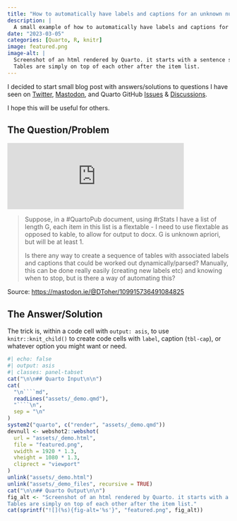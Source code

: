 ```yaml
---
title: "How to automatically have labels and captions for an unknown number of tables in Quarto?"
description: |
  A small example of how to automatically have labels and captions for an unknown number of tables in Quarto, using `knitr` and R.
date: "2023-03-05"
categories: [Quarto, R, knitr]
image: featured.png
image-alt: |
  Screenshot of an html rendered by Quarto. it starts with a sentence saying below are several tables by species of penguins, followed by an item list showing the species and their respective cross-reference to the tables.
  Tables are simply on top of each other after the item list.
---
```


I decided to start small blog post with answers/solutions to questions I have seen on [Twitter](https://twitter.com/), [Mastodon](https://joinmastodon.org/), and Quarto GitHub [Issues](https://github.com/quarto-dev/quarto-cli/issues) & [Discussions](https://github.com/quarto-dev/quarto-cli/discussions).

I hope this will be useful for others.

## The Question/Problem

<iframe src="https://mastodon.ie/@DToher/109915736491084825/embed" class="mastodon-embed" style="max-width: 100%; border: 0" width="400" allowfullscreen="allowfullscreen"></iframe>

> Suppose, in a #QuartoPub document, using #rStats I have a list of length G, each item in this list is a flextable - I need to use flextable as opposed to kable, to allow for output to docx.
> G is unknown apriori, but will be at least 1.
>
> Is there any way to create a sequence of tables with associated labels and captions that could be worked out dynamically/parsed? 
> Manually, this can be done really easily (creating new labels etc) and knowing when to stop, but is there a way of automating this?

Source: <https://mastodon.ie/@DToher/109915736491084825>

## The Answer/Solution

The trick is, within a code cell with `output: asis`, to use `knitr::knit_child()` to create code cells with `label`, caption (`tbl-cap`), or whatever option you might want or need.

```r
#| echo: false
#| output: asis
#| classes: panel-tabset
cat("\n\n## Quarto Input\n\n")
cat(
  "\n````md",
  readLines("assets/_demo.qmd"),
  "````\n",
  sep = "\n"
)
system2("quarto", c("render", "assets/_demo.qmd"))
devnull <- webshot2::webshot(
  url = "assets/_demo.html",
  file = "featured.png",
  vwidth = 1920 * 1.3,
  vheight = 1080 * 1.3,
  cliprect = "viewport"
)
unlink("assets/_demo.html")
unlink("assets/_demo_files", recursive = TRUE)
cat("\n\n## Quarto Output\n\n")
fig_alt <- "Screenshot of an html rendered by Quarto. it starts with a sentence saying below are several tables by species of penguins, followed by an item list showing the species and their respective cross-reference to the tables.
Tables are simply on top of each other after the item list."
cat(sprintf("![](%s){fig-alt='%s'}", "featured.png", fig_alt))
```
